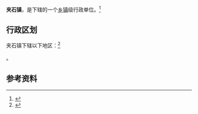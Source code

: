 {{中国乡级行政区|52/06/27/103/000}}

'''夹石镇'''，是{{PRC admin/fullname|52/06/27/103/000|3}}下辖的一个[[乡镇|乡镇]]级行政单位。<ref>{{PRC admin/ref sgc|{{PRC admin/parent|52/06/27/103/000}}}}</ref>

== 行政区划 ==

夹石镇下辖以下地区：<ref>{{PRC admin/ref sgc|52/06/27/103/000}}</ref>

{{PRC admin/children|52/06/27/103/000}}。

== 参考资料 ==

{{reflist}}

{{行政区划小作品}}
{{PRC admin/navcat|52/06/27/103/000}}